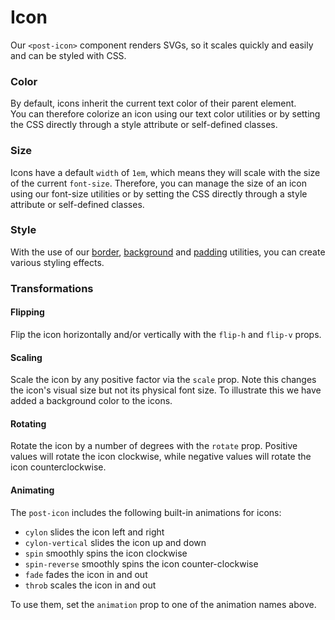 

<Meta of={IconStories} />

# Icon

<div class="lead">
  Our <code>&lt;post-icon&gt;</code> component renders SVGs, so it scales quickly and easily and can
  be styled with CSS.
</p>

<Canvas of={IconStories.Default} />
<Controls />

### Color

By default, icons inherit the current text color of their parent element.<br/>
You can therefore colorize an icon using our <LinkTo kind="utilities-text" story="color">text color utilities</LinkTo> or by setting the CSS directly through a style attribute or self-defined classes.

<Canvas of={IconStories.Color} sourceState="shown" />

### Size

Icons have a default `width` of `1em`, which means they will scale with the size of the current `font-size`. Therefore, you can manage the size of an icon using our <LinkTo kind="utilities-text" story="font-size">font-size utilities</LinkTo> or by setting the CSS directly through a style attribute or self-defined classes.

<Canvas of={IconStories.Size} sourceState="shown" />

### Style

With the use of our [border](#TODO), [background](/?path=/docs/utilities-background--background-containers) and [padding](#TODO) utilities, you can create various styling effects.

<Canvas of={IconStories.Style} sourceState="shown" />

### Transformations

#### Flipping

Flip the icon horizontally and/or vertically with the `flip-h` and `flip-v` props.

<Canvas of={IconStories.Flip} sourceState="shown" />

#### Scaling

Scale the icon by any positive factor via the `scale` prop. Note this changes the icon's visual size but not its physical font size. To illustrate this we have added a background color to the icons.

<Canvas of={IconStories.Scale} sourceState="shown" />

#### Rotating

Rotate the icon by a number of degrees with the `rotate` prop. Positive values will rotate the icon clockwise, while negative values will rotate the icon counterclockwise.

<Canvas of={IconStories.Rotate} sourceState="shown" />

#### Animating

The `post-icon` includes the following built-in animations for icons:

- `cylon` slides the icon left and right
- `cylon-vertical` slides the icon up and down
- `spin` smoothly spins the icon clockwise
- `spin-reverse` smoothly spins the icon counter-clockwise
- `fade` fades the icon in and out
- `throb` scales the icon in and out

To use them, set the `animation` prop to one of the animation names above.

<Canvas of={IconStories.Animate} sourceState="shown" />
